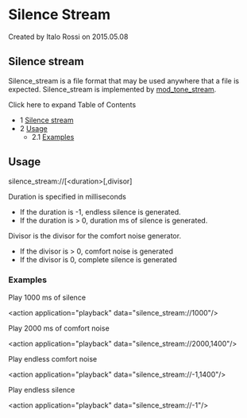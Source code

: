 
# Silence Stream 

 Created by  Italo Rossi on 2015.05.08

## Silence stream

Silence\_stream is a file format that may be used anywhere that a file is expected. Silence\_stream is implemented by [mod\_tone\_stream](./Tone_stream_6586599.mdx#about).

Click here to expand Table of Contents

* 1 [Silence stream](#silence-stream)
* 2 [Usage](#silence-stream)  
   * 2.1 [Examples](#silence-stream)

## Usage

silence_stream://[&lt;duration>[,divisor]

Duration is specified in milliseconds

* If the duration is -1, endless silence is generated.
* If the duration is > 0, duration ms of silence is generated.

Divisor is the divisor for the comfort noise generator.

* If the divisor is > 0, comfort noise is generated
* If the divisor is 0, complete silence is generated

### Examples

Play 1000 ms of silence

&lt;action application="playback" data="silence_stream://1000"/>

Play 2000 ms of comfort noise

&lt;action application="playback" data="silence_stream://2000,1400"/>

Play endless comfort noise

&lt;action application="playback" data="silence_stream://-1,1400"/>

Play endless silence

&lt;action application="playback" data="silence_stream://-1"/>


